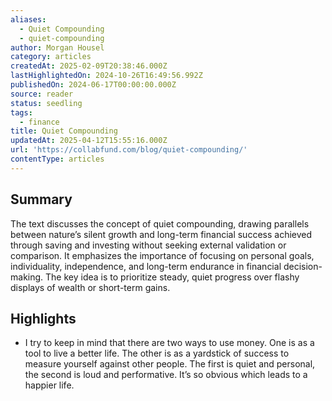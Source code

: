 ```yaml
---
aliases:
  - Quiet Compounding
  - quiet-compounding
author: Morgan Housel
category: articles
createdAt: 2025-02-09T20:38:46.000Z
lastHighlightedOn: 2024-10-26T16:49:56.992Z
publishedOn: 2024-06-17T00:00:00.000Z
source: reader
status: seedling
tags:
  - finance
title: Quiet Compounding
updatedAt: 2025-04-12T15:55:16.000Z
url: 'https://collabfund.com/blog/quiet-compounding/'
contentType: articles
---
```

## Summary

The text discusses the concept of quiet compounding, drawing parallels between nature’s silent growth and long-term financial success achieved through saving and investing without seeking external validation or comparison. It emphasizes the importance of focusing on personal goals, individuality, independence, and long-term endurance in financial decision-making. The key idea is to prioritize steady, quiet progress over flashy displays of wealth or short-term gains.

## Highlights

- I try to keep in mind that there are two ways to use money. One is as a tool to live a better life. The other is as a yardstick of success to measure yourself against other people. The first is quiet and personal, the second is loud and performative. It’s so obvious which leads to a happier life.
